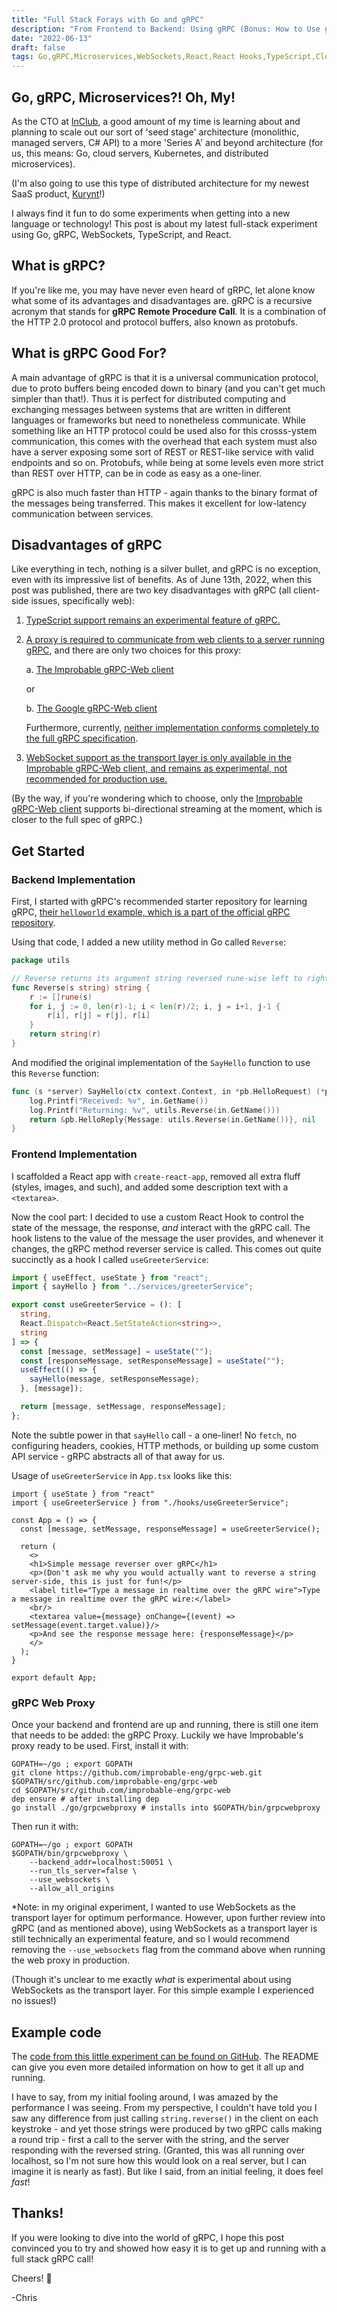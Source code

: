 ```yaml
---
title: "Full Stack Forays with Go and gRPC"
description: "From Frontend to Backend: Using gRPC (Bonus: How to Use gRPC with React Hooks!)"
date: "2022-06-13"
draft: false
tags: Go,gRPC,Microservices,WebSockets,React,React Hooks,TypeScript,Cloud Architecture
---
```


## Go, gRPC, Microservices?! Oh, My!

As the CTO at [InClub](https://inclub-app.com), a good amount of my time is learning about and planning to scale out our sort of 'seed stage' architecture (monolithic, managed servers, C# API) to a more 'Series A' and beyond architecture (for us, this means: Go, cloud servers, Kubernetes, and distributed microservices). 

(I'm also going to use this type of distributed architecture for my newest SaaS product, [Kurynt](https://kurynt.com/)!)

I always find it fun to do some experiments when getting into a new language or technology! This post is about my latest full-stack experiment using Go, gRPC, WebSockets, TypeScript, and React.

## What is gRPC?

If you're like me, you may have never even heard of gRPC, let alone know what some of its advantages and disadvantages are. gRPC is a recursive acronym that stands for **gRPC Remote Procedure Call**. It is a combination of the HTTP 2.0 protocol and protocol buffers, also known as protobufs.

## What is gRPC Good For?

A main advantage of gRPC is that it is a universal communication protocol, due to proto buffers being encoded down to binary (and you can't get much simpler than that!). Thus it is perfect for distributed computing and exchanging messages between systems that are written in different languages or frameworks but need to nonetheless communicate. While something like an HTTP protocol could be used also for this crosss-ystem communication, this comes with the overhead that each system must also have a server exposing some sort of REST or REST-like service with valid endpoints and so on. Protobufs, while being at some levels even more strict than REST over HTTP, can be in code as easy as a one-liner.

gRPC is also much faster than HTTP - again thanks to the binary format of the messages being transferred. This makes it excellent for low-latency communication between services.

## Disadvantages of gRPC

Like everything in tech, nothing is a silver bullet, and gRPC is no exception, even with its impressive list of benefits. As of June 13th, 2022, when this post was published, there are two key disadvantages with gRPC (all client-side issues, specifically web):

1. [TypeScript support remains an experimental feature of gRPC.](https://github.com/grpc/grpc-web/blob/master/doc/roadmap.md)
2. [A proxy is required to communicate from web clients to a server running gRPC](https://grpc.io/blog/state-of-grpc-web/), and there are only two choices for this proxy: 
    
    a. [The Improbable gRPC-Web client](https://github.com/improbable-eng/grpc-web/tree/master/client/grpc-web)
    
    or
    
    b. [The Google gRPC-Web client](https://github.com/grpc/grpc-web/tree/master/javascript/net/grpc/web)
    
    Furthermore, currently, [neither implementation conforms completely to the full gRPC specification](https://grpc.io/blog/state-of-grpc-web).
3. [WebSocket support as the transport layer is only available in the Improbable gRPC-Web client, and remains as experimental, not recommended for production use.](https://grpc.io/blog/state-of-grpc-web/)

(By the way, if you're wondering which to choose, only the [Improbable gRPC-Web client](https://github.com/grpc/grpc-web/tree/master/javascript/net/grpc/web) supports bi-directional streaming at the moment, which is closer to the full spec of gRPC.)

## Get Started

### Backend Implementation

First, I started with gRPC's recommended starter repository for learning gRPC, [their `helloworld` example, which is a part of the official gRPC repository](https://github.com/grpc/grpc-go/tree/master/examples/helloworld). 

Using that code, I added a new utility method in Go called `Reverse`:

```go
package utils

// Reverse returns its argument string reversed rune-wise left to right.
func Reverse(s string) string {
	r := []rune(s)
	for i, j := 0, len(r)-1; i < len(r)/2; i, j = i+1, j-1 {
		r[i], r[j] = r[j], r[i]
	}
	return string(r)
}
```

And modified the original implementation of the `SayHello` function to use this `Reverse` function:

```go
func (s *server) SayHello(ctx context.Context, in *pb.HelloRequest) (*pb.HelloReply, error) {
	log.Printf("Received: %v", in.GetName())
	log.Printf("Returning: %v", utils.Reverse(in.GetName()))
	return &pb.HelloReply{Message: utils.Reverse(in.GetName())}, nil
}
```

### Frontend Implementation

I scaffolded a React app with `create-react-app`, removed all extra fluff (styles, images, and such), and added some description text with a `<textarea>`.

Now the cool part: I decided to use a custom React Hook to control the state of the message, the response, _and_ interact with the gRPC call. The hook listens to the value of the message the user provides, and whenever it changes, the gRPC method reverser service is called. This comes out quite succinctly as a hook I called `useGreeterService`:

```ts
import { useEffect, useState } from "react";
import { sayHello } from "../services/greeterService";

export const useGreeterService = (): [
  string,
  React.Dispatch<React.SetStateAction<string>>,
  string
] => {
  const [message, setMessage] = useState("");
  const [responseMessage, setResponseMessage] = useState("");
  useEffect(() => {
    sayHello(message, setResponseMessage);
  }, [message]);

  return [message, setMessage, responseMessage];
};
```

Note the subtle power in that `sayHello` call - a one-liner! No `fetch`, no configuring headers, cookies, HTTP methods, or building up some custom API service - gRPC abstracts all of that away for us.

Usage of `useGreeterService` in `App.tsx` looks like this:

```tsx
import { useState } from "react"
import { useGreeterService } from "./hooks/useGreeterService";

const App = () => {
  const [message, setMessage, responseMessage] = useGreeterService();
  
  return (
    <>
    <h1>Simple message reverser over gRPC</h1>
    <p>(Don't ask me why you would actually want to reverse a string server-side, this is just for fun!</p>
    <label title="Type a message in realtime over the gRPC wire">Type a message in realtime over the gRPC wire:</label>
    <br/>
    <textarea value={message} onChange={(event) => setMessage(event.target.value)}/>
    <p>And see the response message here: {responseMessage}</p>
    </>
  );
}

export default App;
```

### gRPC Web Proxy

Once your backend and frontend are up and running, there is still one item that needs to be added: the gRPC Proxy. Luckily we have Improbable's proxy ready to be used. First, install it with:

```shell
GOPATH=~/go ; export GOPATH
git clone https://github.com/improbable-eng/grpc-web.git $GOPATH/src/github.com/improbable-eng/grpc-web
cd $GOPATH/src/github.com/improbable-eng/grpc-web
dep ensure # after installing dep
go install ./go/grpcwebproxy # installs into $GOPATH/bin/grpcwebproxy
```

Then run it with:

```shell
GOPATH=~/go ; export GOPATH
$GOPATH/bin/grpcwebproxy \
    --backend_addr=localhost:50051 \
    --run_tls_server=false \
    --use_websockets \
    --allow_all_origins
```

*Note: in my original experiment, I wanted to use WebSockets as the transport layer for optimum performance. However, upon further review into gRPC (and as mentioned above), using WebSockets as a transport layer is still technically an experimental feature, and so I would recommend removing the `--use_websockets` flag from the command above when running the web proxy in production. 

(Though it's unclear to me exactly _what_ is experimental about using WebSockets as the transport layer. For this simple example I experienced no issues!)

## Example code

The [code from this little experiment can be found on GitHub](https://github.com/princefishthrower/grpc-go-react-typescript). The README can give you even more detailed information on how to get it all up and running. 

I have to say, from my initial fooling around, I was amazed by the performance I was seeing. From my perspective, I couldn't have told you I saw any difference from just calling `string.reverse()` in the client on each keystroke - and yet those strings were produced by two gRPC calls making a round trip - first a call to the server with the string, and the server responding with the reversed string. (Granted, this was all running over localhost, so I'm not sure how this would look on a real server, but I can imagine it is nearly as fast). But like I said, from an initial feeling, it does feel _fast_!

## Thanks!

If you were looking to dive into the world of gRPC, I hope this post convinced you to try and showed how easy it is to get up and running with a full stack gRPC call!

Cheers! 🍻

-Chris